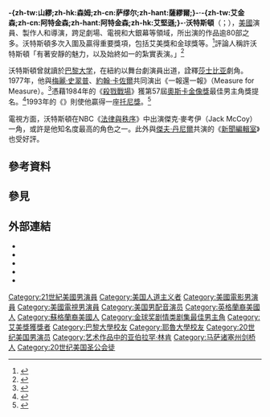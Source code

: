 {{noteTA
|G1=Show
|G2=Movie
|G3=TV
|1=zh-tw:山姆;zh-cn:萨姆;zh-hk:森;zh-hant:薩姆;
|2=zh-tw:華特斯頓;zh-hk:禾達史東;zh-cn:沃特斯顿;zh-hant:沃特斯頓;
}}
{{Infobox person
| name          = 華特斯頓
| image         = Sam Waterston at PaleyFest 2013.jpg
| caption       = 華特斯頓出席電視劇《[[新聞編輯室|新聞編輯室]]》宣傳活動，攝於2013年
| alt           = 
| birth_name    = Samuel Atkinson Waterston
| birth_date    = {{Birth date and age|1940|11|15}}
| birth_place   = {{USA}}[[麻薩諸塞州|麻薩諸塞州]][[剑桥_(马萨诸塞州)|劍橋]]
| occupation    = 演員、電視製作人、電視導演
| years_active  = 1964年至今
| spouse        = {{marriage|芭芭拉·拉特里奇|1964|1975|reason=divorced}}<br />{{marriage|琳恩·路易莎·伍德拉夫|1976}}
| children      = [[詹姆士·華特斯頓|詹姆士·華特斯頓]]<br />伊莉莎白·華特斯頓<br /> [[凱薩琳·華特斯頓|凱薩琳·華特斯頓]]<br />葛拉罕·華特斯頓
}}

'''-{zh-tw:山繆;zh-hk:森姆;zh-cn:萨缪尔;zh-hant:薩繆爾;}-·-{zh-tw:艾金森;zh-cn:阿特金森;zh-hant:阿特金森;zh-hk:艾堅遜;}-·沃特斯頓'''（{{lang-en|Samuel Atkinson Waterston}}；{{bd|1940年|11月15日||}}），[[美國|美國]]演員、製作人和導演，跨足劇場、電視和大銀幕等領域，所出演的作品逾80部之多。沃特斯頓多次入圍及贏得重要獎項，包括艾美獎和金球獎等。<ref>{{Cite web |url=http://www.imdb.com/name/nm0001832/awards |title=Sam Waterston - Awards at IMDB |accessdate=2016-03-23 |archive-date=2016-03-10 |archive-url=https://web.archive.org/web/20160310010251/http://www.imdb.com/name/nm0001832/awards |dead-url=no }}</ref>評論人{{le|哈爾·埃里克森 (1950年)|Hal Erickson (author)|哈爾·埃里克森}}稱許沃特斯頓「有著安靜的魅力，以及始終如一的紮實表演。」<ref>{{cite web|first=Hal|last=Erickson|url=http://www.allmovie.com/artist/sam-waterston-74941|title=Biography at AllMovie|publisher=AllMovie.com|date=n.d.|access-date=2013-07-30|archive-date=2011-04-21|archive-url=https://web.archive.org/web/20110421020029/http://www.allmovie.com/artist/sam-waterston-74941}}</ref>

沃特斯頓曾就讀於[[巴黎大学_(1896年)|巴黎大学]]，在紐約以舞台劇演員出道，詮釋[[威廉·莎士比亚|莎士比亚]]劇角。1977年，他與[[梅麗·史翠普|梅麗·史翠普]]、[[約翰·卡佐爾|約翰·卡佐爾]]共同演出《一報還一報》（Measure for Measure）。<ref>{{cite web|url=http://www.simplystreep.com/content/career/stage/1976measureformeasure.html|title=Simply Streep - Stage Career|website=simplystreep.com|access-date=2020-05-12|archive-date=2020-08-06|archive-url=https://web.archive.org/web/20200806230650/http://www.simplystreep.com/content/career/stage/1976measureformeasure.html}}</ref>憑藉1984年的《[[殺戮戰場|殺戮戰場]]》獲第57屆[[奧斯卡金像獎|奧斯卡金像獎]]最佳男主角獎提名。<ref>{{Cite web |url=https://www.standard.co.uk/lifestyle/esmagazine/fantastic-beasts-katherine-waterston-on-coping-with-harry-potter-mania-a3390551.html |title=Katherine Waterston on coping with Harry Potter mania |accessdate=2018-02-10 |archive-date=2020-09-19 |archive-url=https://archive.today/20200919000120/https://www.standard.co.uk/lifestyle/esmagazine/fantastic-beasts-katherine-waterston-on-coping-with-harry-potter-mania-a3390551.html |dead-url=no }}</ref>1993年的《{{le|林肯在伊利诺伊 (舞台劇)|Abe Lincoln in Illinois (play)|林肯在伊利诺伊}}》則使他贏得一座[[托尼獎|托尼獎]]。<ref>{{cite web|url=https://www.playbill.com/person/sam-waterston-vault-0000070066|title=Sam Waterston - Performer|website=Playbill.com|access-date=2020-05-12|archive-date=2022-05-30|archive-url=https://web.archive.org/web/20220530152608/https://www.playbill.com/person/sam-waterston-vault-0000070066}}</ref>

電視方面，沃特斯頓在NBC《[[法律與秩序|法律與秩序]]》中出演傑克·麥考伊（Jack McCoy）一角，或許是他知名度最高的角色之一。此外與[[傑夫·丹尼爾|傑夫·丹尼爾]]共演的《[[新聞編輯室|新聞編輯室]]》也受好評。

== 參考資料 ==
{{Reflist|35em}}

== 參見 ==
{{Portal box|人物}}

== 外部連結 ==
* {{IBDB name|69015}}
* {{IMDb name|0001832}}
* {{iobdb|5570}}
* {{C-SPAN|samwaterston}}
* {{NYTtopic|people/w/sam_waterston}}

{{金球奖剧情类剧集最佳男主角}}
{{Authority control}}

{{DEFAULTSORT:Waterston, Sam}}
[[Category:21世紀美國男演員|Category:21世紀美國男演員]]
[[Category:美国人道主义者|Category:美国人道主义者]]
[[Category:美國電影男演員|Category:美國電影男演員]]
[[Category:美國電視男演員|Category:美國電視男演員]]
[[Category:美国男配音演员|Category:美国男配音演员]]
[[Category:英格蘭裔美國人|Category:英格蘭裔美國人]]
[[Category:蘇格蘭裔美國人|Category:蘇格蘭裔美國人]]
[[Category:金球奖剧情类剧集最佳男主角|Category:金球奖剧情类剧集最佳男主角]]
[[Category:艾美獎獲獎者|Category:艾美獎獲獎者]]
[[Category:巴黎大學校友|Category:巴黎大學校友]]
[[Category:耶魯大學校友|Category:耶魯大學校友]]
[[Category:20世纪美国男演员|Category:20世纪美国男演员]]
[[Category:艺术作品中的亚伯拉罕·林肯|Category:艺术作品中的亚伯拉罕·林肯]]
[[Category:马萨诸塞州剑桥人|Category:马萨诸塞州剑桥人]]
[[Category:20世纪美国圣公会徒|Category:20世纪美国圣公会徒]]